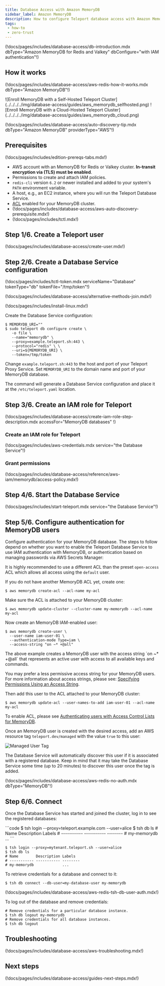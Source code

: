 ```yaml
---
title: Database Access with Amazon MemoryDB
sidebar_label: Amazon MemoryDB
description: How to configure Teleport database access with Amazon MemoryDB
tags:
 - how-to
 - zero-trust
---
```


(!docs/pages/includes/database-access/db-introduction.mdx dbType="Amazon MemoryDB for Redis and Valkey" dbConfigure="with IAM authentication"!)

## How it works

(!docs/pages/includes/database-access/aws-redis-how-it-works.mdx dbType="Amazon MemoryDB"!)

<Tabs>
<TabItem scope={["oss", "enterprise"]} label="Self-Hosted">
![Enroll MemoryDB with a Self-Hosted Teleport Cluster](../../../../img/database-access/guides/aws_memorydb_selfhosted.png)
</TabItem>
<TabItem scope={["cloud","team"]} label="Teleport Cloud">
![Enroll MemoryDB with a Cloud-Hosted Teleport Cluster](../../../../img/database-access/guides/aws_memorydb_cloud.png)
</TabItem>

</Tabs>

(!docs/pages/includes/database-access/auto-discovery-tip.mdx dbType="Amazon MemoryDB" providerType="AWS"!)

## Prerequisites

(!docs/pages/includes/edition-prereqs-tabs.mdx!)

- AWS account with an MemoryDB for Redis or Valkey cluster.
  **In-transit encryption via (TLS) must be enabled**.
- Permissions to create and attach IAM policies.
- `redis-cli` version `6.2` or newer installed and added to your system's `PATH` environment variable.
- A host, e.g., an EC2 instance, where you will run the Teleport Database
  Service.
- [ACL](https://docs.aws.amazon.com/memorydb/latest/devguide/clusters.acls.html) enabled for your
  MemoryDB cluster.
- (!docs/pages/includes/database-access/aws-auto-discovery-prerequisite.mdx!)
- (!docs/pages/includes/tctl.mdx!)

## Step 1/6. Create a Teleport user

(!docs/pages/includes/database-access/create-user.mdx!)

## Step 2/6. Create a Database Service configuration

(!docs/pages/includes/tctl-token.mdx serviceName="Database" tokenType="db" tokenFile="/tmp/token"!)

(!docs/pages/includes/database-access/alternative-methods-join.mdx!)

(!docs/pages/includes/install-linux.mdx!)

Create the Database Service configuration:
```code
$ MEMORYDB_URI=""
$ sudo teleport db configure create \
   -o file \
   --name="memorydb" \
   --proxy=example.teleport.sh:443 \
   --protocol="redis" \ \
   --uri=${MEMORYDB_URI} \
   --token=/tmp/token
```

Change `example.teleport.sh:443` to the host and port of your Teleport Proxy
Service. Set `MEMORYDB_URI` to the domain name and port of your MemoryDB
database.

The command will generate a Database Service configuration and place it at the
`/etc/teleport.yaml` location.

## Step 3/6. Create an IAM role for Teleport

(!docs/pages/includes/database-access/create-iam-role-step-description.mdx accessFor="MemoryDB databases" !)

### Create an IAM role for Teleport

(!docs/pages/includes/aws-credentials.mdx service="the Database Service"!)

### Grant permissions

(!docs/pages/includes/database-access/reference/aws-iam/memorydb/access-policy.mdx!)

## Step 4/6. Start the Database Service

(!docs/pages/includes/start-teleport.mdx service="the Database Service"!)

## Step 5/6. Configure authentication for MemoryDB users

Configure authentication for your MemoryDB database. The steps to follow
depend on whether you want to enable the Teleport Database Service to use IAM
authentication with MemoryDB, or authentication based on managing passwords
via AWS Secrets Manager:

<Tabs>
<TabItem label="MemoryDB IAM user">

It is highly recommended to use a different ACL than the preset `open-access`
ACL which allows all access using the `default` user.

If you do not have another MemoryDB ACL yet, create one:
```code
$ aws memorydb create-acl --acl-name my-acl
```

Make sure the ACL is attached to your MemoryDB cluster:
```code
$ aws memorydb update-cluster --cluster-name my-memorydb --acl-name my-acl
```

Now create an MemoryDB IAM-enabled user:
```code
$ aws memorydb create-user \
  --user-name iam-user-01 \
  --authentication-mode Type=iam \
  --access-string "on ~* +@all"
```

<Admonition type="note" title="Access Strings">
The above example creates a MemoryDB user with the access string `on ~* +@all`
that represents an active user with access to all available keys and commands.

You may prefer a less permissive access string for your MemoryDB users. For
more information about access strings, please see: [Specifying Permissions
Using an Access
String](https://docs.aws.amazon.com/memorydb/latest/devguide/clusters.acls.html#access-string).
</Admonition>

Then add this user to the ACL attached to your MemoryDB cluster:
```code
$ aws memorydb update-acl --user-names-to-add iam-user-01 --acl-name my-acl
```

</TabItem>
<TabItem label="Teleport-managed user">

To enable ACL, please see [Authenticating users with Access Control Lists for
MemoryDB](https://docs.aws.amazon.com/memorydb/latest/devguide/clusters.acls.html).

Once an MemoryDB user is created with the desired access, add an AWS resource
tag `teleport.dev/managed` with the value `true` to this user:

![Managed User Tag](../../../../img/database-access/guides/redis/redis-aws-managed-user-tag.png)

The Database Service will automatically discover this user if it is associated
with a registered database. Keep in mind that it may take the Database Service
some time (up to 20 minutes) to discover this user once the tag is added.

</TabItem>
</Tabs>

(!docs/pages/includes/database-access/aws-redis-no-auth.mdx dbType="MemoryDB"!)

## Step 6/6. Connect

Once the Database Service has started and joined the cluster, log in to see the
registered databases:

<Tabs>
<TabItem scope={["oss", "enterprise"]} label="Self-Hosted">
```code
$ tsh login --proxy=teleport.example.com --user=alice
$ tsh db ls
# Name        Description Labels
# ----------- ----------- --------
# my-memorydb             ...
```

</TabItem>
<TabItem scope={["cloud"]} label="Teleport Enterprise Cloud">

```code
$ tsh login --proxy=mytenant.teleport.sh --user=alice
$ tsh db ls
# Name        Description Labels
# ----------- ----------- --------
# my-memorydb             ...
```

</TabItem>

</Tabs>

To retrieve credentials for a database and connect to it:

```code
$ tsh db connect --db-user=my-database-user my-memorydb
```

(!docs/pages/includes/database-access/aws-redis-tsh-db-user-auth.mdx!)

To log out of the database and remove credentials:

```code
# Remove credentials for a particular database instance.
$ tsh db logout my-memorydb
# Remove credentials for all database instances.
$ tsh db logout
```

## Troubleshooting

(!docs/pages/includes/database-access/aws-troubleshooting.mdx!)

## Next steps

(!docs/pages/includes/database-access/guides-next-steps.mdx!)

